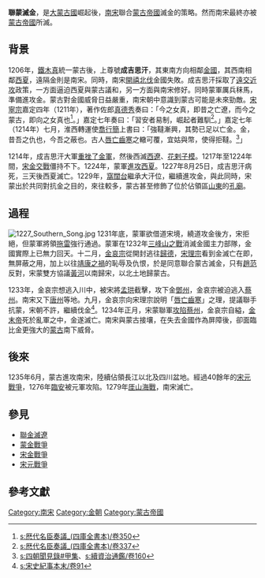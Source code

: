 '''聯蒙滅金'''，是[[大蒙古國|大蒙古國]]崛起後，[[南宋|南宋]]聯合[[蒙古帝國|蒙古帝國]]滅金的策略。然而南宋最終亦被[[蒙古帝國|蒙古帝國]]所滅。

== 背景 ==
1206年，[[鐵木真|鐵木真]]統一蒙古後，上尊號'''成吉思汗'''，其東南方向相鄰[[金國|金國]]，其西南相鄰[[西夏|西夏]]，遠隔金則是南宋。同時，南宋[[開禧北伐|開禧北伐]]金國失敗。成吉思汗採取了[[遠交近攻|遠交近攻]]政策，一方面逼迫西夏與蒙古議和，另一方面與南宋修好。同時蒙軍厲兵秣馬，準備進攻金。蒙古對金國威脅日益嚴重，南宋朝中意識到蒙古可能是未來勁敵。[[宋寧宗|宋寧宗]]嘉定四年（1211年），著作佐郎[[真德秀|真德秀]]奏曰：「今之女真，即昔之亡遼，而今之蒙古，即向之女真也<ref>[[s:厯代名臣奏議_(四庫全書本)/卷350|s:厯代名臣奏議_(四庫全書本)/卷350]]</ref>。」嘉定七年奏曰：「習安者易制，崛起者難馴<ref>[[s:厯代名臣奏議_(四庫全書本)/卷337|s:厯代名臣奏議_(四庫全書本)/卷337]]</ref>。」嘉定七年（1214年）七月，淮西轉運使[[喬行簡|喬行簡]]上書曰：「強韃漸興，其勢已足以亡金。金，昔吾之仇也，今吾之蔽也。古人[[唇亡齒寒|唇亡齒寒]]之轍可覆，宜姑與幣，使得拒韃。<ref>[[s:四朝聞見錄#甲集|s:四朝聞見錄#甲集]]、[[s:續資治通鑑/卷160|s:續資治通鑑/卷160]]</ref>」

1214年，成吉思汗大軍[[贞祐之乱|重挫了金軍]]，然後西滅[[西遼|西遼]]、[[花剌子模|花剌子模]]。1217年至1224年間，[[金軍三道攻宋之戰|宋金交戰]]僵持不下。1224年，蒙軍[[蒙古滅西夏之戰|進攻西夏]]。1227年8月25日，成吉思汗病死，三天後西夏滅亡。1229年，[[窩闊台|窩闊台]]繼承大汗位，繼續進攻金，與此同時，宋蒙出於共同對抗金之目的，來往較多，蒙古甚至修飾了位於佔領區[[山東|山東]]的[[孔廟|孔廟]]。

== 過程 ==
[[File:1227_Southern_Song.jpg|thumb]] 
1231年底，蒙軍欲借道宋境，繞道攻金後方，宋拒絕，但蒙軍將領[[拖雷|拖雷]]強行通過。蒙軍在1232年[[三峰山之戰|三峰山之戰]]消滅金國主力部隊，金國實際上已無力回天。十二月，[[金哀宗|金哀宗]]從開封逃往[[商丘|歸德]]，[[宋理宗|宋理宗]]看到金滅亡在即，無屏蔽之用，加上以往[[靖康之变|靖康之禍]]的恥辱及仇恨，於是同意聯合蒙古滅金，只有[[趙范_(南宋)|趙范]]反對，宋蒙雙方協議[[黃河|黃河]]以南歸宋，以北土地歸蒙古。

1233年，金哀宗想逃入川中，被宋將[[孟珙|孟珙]]截擊，攻下金[[鄧州_(隋朝)|鄧州]]，金哀宗被迫逃入[[蔡州_(隋朝)|蔡州]]。南宋又下[[唐州_(唐朝)|唐州]]等地。九月，金哀宗向宋理宗說明「[[唇亡齒寒|唇亡齒寒]]」之理，提議聯手抗蒙，宋朝不許，繼續伐金<ref>[[s:宋史紀事本末/卷91|s:宋史紀事本末/卷91]]</ref>。1234年正月，宋蒙聯軍[[蔡州之戰|攻陷蔡州]]，金哀宗自縊，[[金末帝|金末帝]]死於亂軍之中，金遂滅亡。南宋與蒙古接壤，在失去金國作為屏障後，卻面臨比金更強大的[[蒙古帝国|蒙古]]南下威脅。

== 後來 ==
1235年6月，蒙古進攻南宋，陸續佔領長江以北及四川盆地。經過40餘年的[[宋元戰爭|宋元戰爭]]，1276年[[臨安|臨安]]被元軍攻陷。1279年[[厓山海戰|厓山海戰]]，南宋滅亡。

== 參見 ==
* [[聯金滅遼|聯金滅遼]]
* [[蒙金戰爭|蒙金戰爭]]
* [[宋金戰爭|宋金戰爭]]
* [[宋元戰爭|宋元戰爭]]

== 參考文獻 ==
{{Reflist |colwidth = 30em}}

[[Category:南宋|Category:南宋]]
[[Category:金朝|Category:金朝]]
[[Category:蒙古帝國|Category:蒙古帝國]]